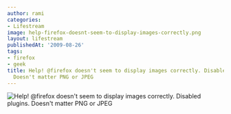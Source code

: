 ```yaml
---
author: rami
categories:
- Lifestream
image: help-firefox-doesnt-seem-to-display-images-correctly.png
layout: lifestream
publishedAt: '2009-08-26'
tags:
- firefox
- geek
title: Help! @firefox doesn't seem to display images correctly. Disabled plugins.
  Doesn't matter PNG or JPEG
---
```


![Help! @firefox doesn't seem to display images correctly. Disabled plugins. Doesn't matter PNG or JPEG](/assets/images/content/lifestream/help-firefox-doesnt-seem-to-display-images-correctly.png)
